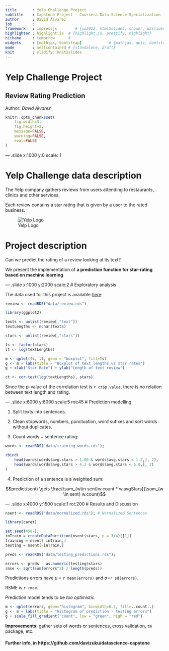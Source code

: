 ```yaml
---
title       : Yelp Challenge Project
subtitle    : Capstone Project - Coursera Data Science Specialization
author      : David Álvarez
job         : 
framework   : impressjs        # {io2012, html5slides, shower, dzslides, ...}
highlighter : highlight.js  # {highlight.js, prettify, highlight}
hitheme     : tomorrow      # 
widgets     : [mathjax, bootstrap]            # {mathjax, quiz, bootstrap}
mode        : selfcontained # {standalone, draft}
knit        : slidify::knit2slides
--- 
```

# Yelp Challenge Project
## Review Rating Prediction
Author: *David Álvarez*

```r
knitr::opts_chunk$set(
    fig.width=3, 
    fig.height=3, 
    message=FALSE, 
    warning=FALSE,
    eval=FALSE
)
```

--- .slide x:1000 y:0 scale: 1

# Yelp Challenge data description

The Yelp company gathers reviews from users attending to restaurants, clinics and other services.

Each review contains a star rating that is given by a user to the rated business.

![Yelp Logo](assets/yelp-logo.jpg)

# Project description

Can we predict the rating of a review looking at its text?

We present the implementation of **a prediction function for star-rating based on machine learning**

--- .slide x:1000 y:2000 scale:2
# Exploratory analysis

The data used for this project is available [here](https://d396qusza40orc.cloudfront.net/dsscapstone/dataset/yelp_dataset_challenge_academic_dataset.zip):

```r
review <- readRDS("data/review.rds")
```

```r
library(ggplot2)
```

```r
texts <- unlist(review[,"text"])
textLengths <- nchar(texts)
```

```r
stars <- unlist(review[,"stars"])
```

```r
fs <- factor(stars)
lt <- log(textLengths)
```

```r
m <- qplot(fs, lt, geom = "boxplot", fill=fs)
g <- m + labs(title = "Boxplot of text lengths vs star rates")
g + xlab("Star Rate") + ylab("Length of text review")
```

```r
ct <- cor.test(log(textLengths), stars)
```

Since the p-value of the correlation test is `r ct$p.value`, there is no relation between text length and rating. 

--- .slide x:6000 y:6000 scale:5 rot:45
# Prediction modelling

1) Split texts into sentences.  

2) Clean stopwords, numbers, punctuation, word sufixes and sort words without duplicates.  
3) Count words + sentence rating:  

```r
words <- readRDS("data/training_words.rds");
```

```r
rbind(
    head(words[words$avg.stars > 1.00 & words$avg.stars < 1.2,], 2),
    head(words[words$avg.stars > 4.2 & words$avg.stars < 5.0,], 2)
)
```

4) Prediction of a sentence is a weighted sum: 

$$predict(sent) \gets \frac{\sum_{w\in sent}w.count * w.avgStars}{\sum_{w \in sent} w.count}$$

--- .slide x:4000 y:1500 scale:1 rot:200
# Results and Discussion

```r
nsent <- readRDS("data/normalized.rds"); # Normalized Sentences
```

```r
library(caret)
```

```r
set.seed(4587);
inTrain = createDataPartition(nsent$stars, p = 3/4)[[1]]
training = nsent[ inTrain,]
testing = nsent[-inTrain,]
```

```r
preds <- readRDS("data/testing_predictions.rds");
```

```r
errors <- preds - as.numeric(testing$stars)
rmse <- sqrt(sum(errors^2) / length(preds))
```

Predictions errors have $\mu$ = `r mean(errors)` and $\sigma$=`r sd(errors)`. 

RSME is `r rmse`. 

Prediction model tends to be *too optimistic*.

```r
m <- qplot(errors, geom="histogram", binwidth=0.7, fill=..count..)
g <- m + labs(title = "Histogram of prediction - testing errors")
g + scale_fill_gradient("count", low = "green", high = "red")
```

**Improvements**: gather sets of words or sentences, cross validation, `tm` package, etc.

#### Further info, in https://github.com/davizuku/datascience-capstone
